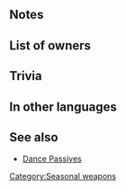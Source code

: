 {{Weapon Infobox
|tagid=SID_ウルズ
|weaponType=Axe
|might=16
|range=1
|effect=If Sing or Dance is used, grants Atk/Spd/Def/Res+3 to target.
|cost=400
|exclusive=1
|statModifiers=0,16,0,0,0
|required=Silver Axe
|properties=
}}
==Notes==
{{Bonuses}}
==List of owners==
{{Skill Hero List}}
==Trivia==
{{NorseMyth|(Old Norse "fate") is one of the Norns (goddesses of fate).}}
==In other languages==
{{OtherLanguages
|japanese=ウルズ
|german=Urðr
|spanishEU=Urðr
|spanishLA=Urðr
|french=Urd
|italian=Urðr
|chineseTW=烏爾德
|portuguese=Urðr
}}
==See also==
{{See also skills|cond=Description LIKE '%if%Sing or Dance is used, grants%' and SCategory NOT LIKE 'passive_'|columns=1}}
*[[Skill families#Dance|Dance Passives]]
{{Weapons Navbox}}
[[Category:Seasonal weapons]]